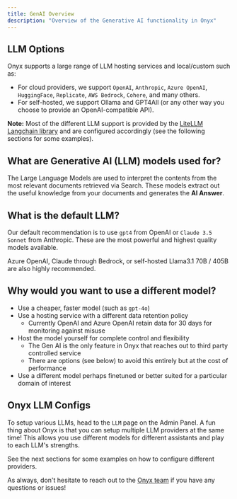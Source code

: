 ```yaml
---
title: GenAI Overview
description: "Overview of the Generative AI functionality in Onyx"
---
```


## LLM Options

Onyx supports a large range of LLM hosting services and local/custom such as:

- For cloud providers, we support `OpenAI`, `Anthropic`, `Azure OpenAI`, `HuggingFace`, `Replicate`, `AWS Bedrock`, `Cohere`, and many others.
- For self-hosted, we support Ollama and GPT4All (or any other way you choose to provide an OpenAI-compatible API).

**Note:** Most of the different LLM support is provided by the [LiteLLM Langchain library](https://python.langchain.com/docs/integrations/chat/litellm)
and are configured accordingly (see the following sections for some examples).

## What are Generative AI (LLM) models used for?

The Large Language Models are used to interpret the contents from the most relevant documents retrieved via Search.
These models extract out the useful knowledge from your documents and generates the **AI Answer**.

## What is the default LLM?

Our default recommendation is to use `gpt4` from OpenAI or `Claude 3.5 Sonnet` from Anthropic. These are the most powerful and highest quality models available.

Azure OpenAI, Claude through Bedrock, or self-hosted Llama3.1 70B / 405B are also highly recommended.

## Why would you want to use a different model?

- Use a cheaper, faster model (such as `gpt-4o`)
- Use a hosting service with a different data retention policy
  - Currently OpenAI and Azure OpenAI retain data for 30 days for monitoring against misuse
- Host the model yourself for complete control and flexibility
  - The Gen AI is the only feature in Onyx that reaches out to third party controlled service
  - There are options (see below) to avoid this entirely but at the cost of performance
- Use a different model perhaps finetuned or better suited for a particular domain of interest

## Onyx LLM Configs

To setup various LLMs, head to the `LLM` page on the Admin Panel. A fun thing about Onyx is that
you can setup multiple LLM providers at the same time! This allows you use different models for different
assistants and play to each LLM's strengths.

See the next sections for some examples on how to configure different providers.

As always, don't hesitate to reach out to the [Onyx team](https://docs.danswer.dev/contact_us) if you have any
questions or issues!
